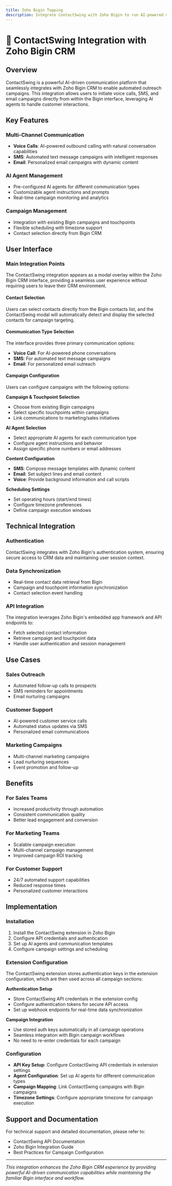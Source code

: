 ```yaml
---
title: Zoho Bigin Topping
description: Integrate ContactSwing with Zoho Bigin to run AI-powered multi-channel campaigns from within Bigin using a stored extension auth key.
---
```


# 🔗 ContactSwing Integration with Zoho Bigin CRM

## Overview

ContactSwing is a powerful AI-driven communication platform that seamlessly integrates with Zoho Bigin CRM to enable automated outreach campaigns. This integration allows users to initiate voice calls, SMS, and email campaigns directly from within the Bigin interface, leveraging AI agents to handle customer interactions.

## Key Features

### Multi-Channel Communication
- **Voice Calls**: AI-powered outbound calling with natural conversation capabilities
- **SMS**: Automated text message campaigns with intelligent responses
- **Email**: Personalized email campaigns with dynamic content

### AI Agent Management
- Pre-configured AI agents for different communication types
- Customizable agent instructions and prompts
- Real-time campaign monitoring and analytics

### Campaign Management
- Integration with existing Bigin campaigns and touchpoints
- Flexible scheduling with timezone support
- Contact selection directly from Bigin CRM

## User Interface

### Main Integration Points

The ContactSwing integration appears as a modal overlay within the Zoho Bigin CRM interface, providing a seamless user experience without requiring users to leave their CRM environment.

#### Contact Selection
Users can select contacts directly from the Bigin contacts list, and the ContactSwing modal will automatically detect and display the selected contacts for campaign targeting.

#### Communication Type Selection
The interface provides three primary communication options:
- **Voice Call**: For AI-powered phone conversations
- **SMS**: For automated text message campaigns  
- **Email**: For personalized email outreach

#### Campaign Configuration
Users can configure campaigns with the following options:

**Campaign & Touchpoint Selection**
- Choose from existing Bigin campaigns
- Select specific touchpoints within campaigns
- Link communications to marketing/sales initiatives

**AI Agent Selection**
- Select appropriate AI agents for each communication type
- Configure agent instructions and behavior
- Assign specific phone numbers or email addresses

**Content Configuration**
- **SMS**: Compose message templates with dynamic content
- **Email**: Set subject lines and email content
- **Voice**: Provide background information and call scripts

**Scheduling Settings**
- Set operating hours (start/end times)
- Configure timezone preferences
- Define campaign execution windows

## Technical Integration

### Authentication
ContactSwing integrates with Zoho Bigin's authentication system, ensuring secure access to CRM data and maintaining user session context.

### Data Synchronization
- Real-time contact data retrieval from Bigin
- Campaign and touchpoint information synchronization
- Contact selection event handling

### API Integration
The integration leverages Zoho Bigin's embedded app framework and API endpoints to:
- Fetch selected contact information
- Retrieve campaign and touchpoint data
- Handle user authentication and session management

## Use Cases

### Sales Outreach
- Automated follow-up calls to prospects
- SMS reminders for appointments
- Email nurturing campaigns

### Customer Support
- AI-powered customer service calls
- Automated status updates via SMS
- Personalized email communications

### Marketing Campaigns
- Multi-channel marketing campaigns
- Lead nurturing sequences
- Event promotion and follow-up

## Benefits

### For Sales Teams
- Increased productivity through automation
- Consistent communication quality
- Better lead engagement and conversion

### For Marketing Teams
- Scalable campaign execution
- Multi-channel campaign management
- Improved campaign ROI tracking

### For Customer Support
- 24/7 automated support capabilities
- Reduced response times
- Personalized customer interactions

## Implementation

### Installation
1. Install the ContactSwing extension in Zoho Bigin
2. Configure API credentials and authentication
3. Set up AI agents and communication templates
4. Configure campaign settings and scheduling

### Extension Configuration
The ContactSwing extension stores authentication keys in the extension configuration, which are then used across all campaign sections:

**Authentication Setup**
- Store ContactSwing API credentials in the extension config
- Configure authentication tokens for secure API access
- Set up webhook endpoints for real-time data synchronization

**Campaign Integration**
- Use stored auth keys automatically in all campaign operations
- Seamless integration with Bigin campaign workflows
- No need to re-enter credentials for each campaign

### Configuration
- **API Key Setup**: Configure ContactSwing API credentials in extension settings
- **Agent Configuration**: Set up AI agents for different communication types
- **Campaign Mapping**: Link ContactSwing campaigns with Bigin campaigns
- **Timezone Settings**: Configure appropriate timezone for campaign execution

## Support and Documentation

For technical support and detailed documentation, please refer to:
- ContactSwing API Documentation
- Zoho Bigin Integration Guide
- Best Practices for Campaign Configuration

---

*This integration enhances the Zoho Bigin CRM experience by providing powerful AI-driven communication capabilities while maintaining the familiar Bigin interface and workflow.* 